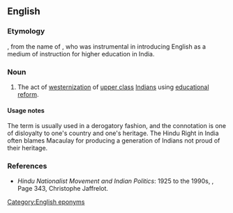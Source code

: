 ==English==

===Etymology===
{{suffix|en|Macaulay|ism}}, from the name of {{w|Thomas Babington Macaulay}}, who was instrumental in introducing English as a medium of instruction for higher education in India.

===Noun===
{{en-noun|-}}

# {{lb|en|derogatory}} The act of [[westernization]] of [[upper class]] [[Indian]]s using [[educational]] [[reform]].

====Usage notes====
The term is usually used in a derogatory fashion, and the connotation is one of disloyalty to one's country and one's heritage. The Hindu Right in India often blames Macaulay for producing a generation of Indians not proud of their heritage.

===References===
* ''Hindu Nationalist Movement and Indian Politics'': 1925 to the 1990s, {{ISBN|1850653011}}, Page 343, Christophe Jaffrelot.

[[Category:English eponyms]]